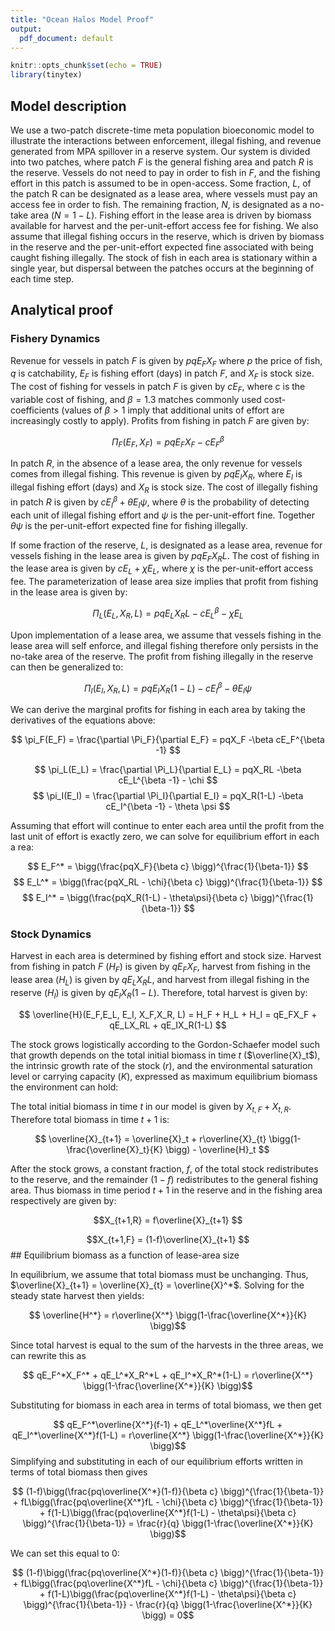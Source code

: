 ```yaml
---
title: "Ocean Halos Model Proof"
output:
  pdf_document: default
---
```


```r
knitr::opts_chunk$set(echo = TRUE)
library(tinytex)
```

## Model description

We use a two-patch discrete-time meta population bioeconomic model to illustrate the interactions between enforcement, illegal fishing, and revenue generated from MPA spillover in a reserve system. Our system is divided into two patches, where patch $F$ is the general fishing area and patch $R$ is the reserve. Vessels do not need to pay in order to fish in $F$, and the fishing effort in this patch is assumed to be in open-access. Some fraction, $L$, of the patch R can be designated as a lease area, where vessels must pay an access fee in order to fish. The remaining fraction, $N$, is designated as a no-take area ($N = 1-L$). Fishing effort in the lease area is driven by biomass available for harvest and the per-unit-effort access fee for fishing. We also assume that illegal fishing occurs in the reserve, which is driven by biomass in the reserve and the per-unit-effort expected fine associated with being caught fishing illegally. The stock of fish in each area is stationary within a single year, but dispersal between the patches occurs at the beginning of each time step. 

## Analytical proof

### Fishery Dynamics

Revenue for vessels in patch $F$ is given by $pqE_FX_F$ where $p$ the price of fish, $q$ is catchability, $E_F$ is fishing effort (days) in patch $F$, and $X_F$ is stock size. The cost of fishing for vessels in patch $F$ is given by $cE_F$, where c is the variable cost of fishing, and $\beta = 1.3$ matches commonly used cost-coefficients (values of $\beta > 1$ imply that additional units of effort are increasingly costly to apply). Profits from fishing in patch $F$ are given by: 

$$ \Pi_F(E_F, X_F) = pqE_FX_F - cE_F^\beta $$

In patch $R$, in the absence of a lease area, the only revenue for vessels comes from illegal fishing. This revenue is given by $pqE_IX_R$, where $E_I$ is illegal fishing effort (days) and $X_R$ is stock size. The cost of illegally fishing in patch $R$ is given by $cE_I^\beta + \theta E_I \psi$, where $\theta$ is the probability of detecting each unit of illegal fishing effort and $\psi$ is the per-unit-effort fine. Together $\theta \psi$ is the per-unit-effort expected fine for fishing illegally. 

If some fraction of the reserve, $L$, is designated as a lease area, revenue for vessels fishing in the lease area is given by $pqE_FX_RL$. The cost of fishing in the lease area is given by $cE_L + \chi E_L$, where $\chi$ is the per-unit-effort access fee. The parameterization of lease area size implies that profit from fishing in the lease area is given by: 

$$ \Pi_L(E_L, X_R, L) = pqE_LX_RL - cE_L^\beta - \chi E_L $$

Upon implementation of a lease area, we assume that vessels fishing in the lease area will self enforce, and illegal fishing therefore only persists in the no-take area of the reserve. The profit from fishing illegally in the reserve can then be generalized to: 

$$\Pi_I(E_I, X_R, L) = pqE_IX_R(1-L) - cE_I^\beta - \theta E_I\psi $$

We can derive the marginal profits for fishing in each area by taking the derivatives of the equations above:

$$ \pi_F(E_F) = \frac{\partial \Pi_F}{\partial E_F} = pqX_F -\beta cE_F^{\beta -1} $$

$$ \pi_L(E_L) = \frac{\partial \Pi_L}{\partial E_L} = pqX_RL -\beta cE_L^{\beta -1} - \chi $$
$$ \pi_I(E_I) = \frac{\partial \Pi_I}{\partial E_I} = pqX_R(1-L) -\beta cE_I^{\beta -1} - \theta \psi $$ 
					
Assuming that effort will continue to enter each area until the profit from the last unit of effort is exactly zero, we can solve for equilibrium effort in each a rea: 

$$ E_F^* = \bigg(\frac{pqX_F}{\beta c} \bigg)^{\frac{1}{\beta-1}} $$
$$ E_L^* = \bigg(\frac{pqX_RL - \chi}{\beta c} \bigg)^{\frac{1}{\beta-1}} $$
$$ E_I^* = \bigg(\frac{pqX_R(1-L) - \theta\psi}{\beta c} \bigg)^{\frac{1}{\beta-1}} $$

### Stock Dynamics

Harvest in each area is determined by fishing effort and stock size. Harvest from fishing in patch $F$ ($H_F$) is given by $qE_FX_F$, harvest from fishing in the lease area ($H_L$) is given by  $qE_LX_RL$, and harvest from illegal fishing in the reserve ($H_I$) is given by $qE_IX_R(1-L)$. Therefore, total harvest is given by: 

$$ \overline{H}(E_F,E_L, E_I, X_F,X_R, L) = H_F + H_L + H_I = qE_FX_F + qE_LX_RL + qE_IX_R(1-L) $$

The stock grows logistically according to the Gordon-Schaefer model such that growth depends on the total initial biomass in time $t$ ($\overline{X}_t$), the intrinsic growth rate of the stock ($r$), and the environmental saturation level or carrying capacity ($K$), expressed as maximum equilibrium biomass the environment can hold:


The total initial biomass in time $t$ in our model is given by $X_{t,F} + X_{t,R}$. Therefore total biomass in time $t+1$ is: 

$$ \overline{X}_{t+1} = \overline{X}_t + r\overline{X}_{t} \bigg(1-\frac{\overline{X}_t}{K} \bigg) - \overline{H}_t $$

After the stock grows, a constant fraction, $f$, of the total stock redistributes to the reserve, and the remainder ($1-f$) redistributes to the general fishing area. Thus biomass in time period $t+1$ in the reserve and in the fishing area respectively are given by:

$$X_{t+1,R} = f\overline{X}_{t+1} $$

$$X_{t+1,F} = (1-f)\overline{X}_{t+1} $$
## Equilibrium biomass as a function of lease-area size

In equilibrium, we assume that total biomass must be unchanging. Thus, $\overline{X}_{t+1} = \overline{X}_{t} = \overline{X}^*$. Solving for the steady state harvest then yields: 

$$ \overline{H^*} = r\overline{X^*} \bigg(1-\frac{\overline{X^*}}{K} \bigg)$$

Since total harvest is equal to the sum of the harvests in the three areas, we can rewrite this as

$$ qE_F^*X_F^* + qE_L^*X_R^*L + qE_I^*X_R^*(1-L) = r\overline{X^*} \bigg(1-\frac{\overline{X^*}}{K} \bigg)$$

Substituting for biomass in each area in terms of total biomass, we then get

$$ qE_F^*\overline{X^*}(f-1) + qE_L^*\overline{X^*}fL + qE_I^*\overline{X^*}f(1-L) = r\overline{X^*} \bigg(1-\frac{\overline{X^*}}{K} \bigg)$$
Simplifying and substituting in each of our equilibrium efforts written in terms of total biomass then gives

$$ (1-f)\bigg(\frac{pq\overline{X^*}(1-f)}{\beta c} \bigg)^{\frac{1}{\beta-1}} + 
fL\bigg(\frac{pq\overline{X^*}fL - \chi}{\beta c} \bigg)^{\frac{1}{\beta-1}} + 
f(1-L)\bigg(\frac{pq\overline{X^*}f(1-L) - \theta\psi}{\beta c} \bigg)^{\frac{1}{\beta-1}} 
= \frac{r}{q} \bigg(1-\frac{\overline{X^*}}{K} \bigg)$$

We can set this equal to 0: 

$$ (1-f)\bigg(\frac{pq\overline{X^*}(1-f)}{\beta c} \bigg)^{\frac{1}{\beta-1}} + 
fL\bigg(\frac{pq\overline{X^*}fL - \chi}{\beta c} \bigg)^{\frac{1}{\beta-1}} + 
f(1-L)\bigg(\frac{pq\overline{X^*}f(1-L) - \theta\psi}{\beta c} \bigg)^{\frac{1}{\beta-1}} -
\frac{r}{q} \bigg(1-\frac{\overline{X^*}}{K} \bigg)
= 0$$


